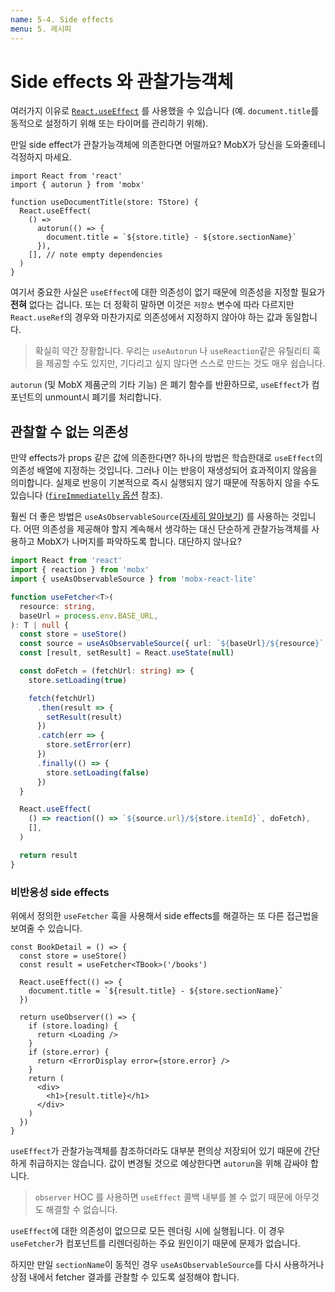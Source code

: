 ```yaml
---
name: 5-4. Side effects
menu: 5. 레시피
---
```


# Side effects 와 관찰가능객체

여러가지 이유로 [`React.useEffect`][useeffect] 를 사용했을 수 있습니다 (예. `document.title`를 동적으로 설정하기 위해 또는 타이머를 관리하기 위해).

만일 side effect가 관찰가능객체에 의존한다면 어떨까요? MobX가 당신을 도와줄테니 걱정하지 마세요.

```tsx
import React from 'react'
import { autorun } from 'mobx'

function useDocumentTitle(store: TStore) {
  React.useEffect(
    () =>
      autorun(() => {
        document.title = `${store.title} - ${store.sectionName}`
      }),
    [], // note empty dependencies
  )
}
```

여기서 중요한 사실은 `useEffect`에 대한 의존성이 없기 때문에 의존성을 지정할 필요가 **전혀** 없다는 겁니다. 또는 더 정확히 말하면 이것은 `저장소` 변수에 따라 다르지만 `React.useRef`의 경우와 마찬가지로 의존성에서 지정하지 않아야 하는 값과 동일합니다.

> 확실히 약간 장황합니다. 우리는 `useAutorun` 나 `useReaction`같은 유틸리티 훅을 제공할 수도 있지만, 기다리고 싶지 않다면 스스로 만드는 것도 매우 쉽습니다.

`autorun` (및 MobX 제품군의 기타 기능) 은 폐기 함수를 반환하므로, `useEffect`가 컴포넌트의 unmount시 폐기를 처리합니다.

## 관찰할 수 없는 의존성

만약 effects가 props 같은 값에 의존한다면? 하나의 방법은 학습한대로 `useEffect`의 의존성 배열에 지정하는 것입니다. 그러나 이는 반응이 재생성되어 효과적이지 않음을 의미합니다. 실제로 반응이 기본적으로 즉시 실행되지 않기 때문에 작동하지 않을 수도 있습니다 ([`fireImmediatelly` 옵션][reaction] 참조).

훨씬 더 좋은 방법은 `useAsObservableSource`([자세히 알아보기](/state-outsourcing)) 를 사용하는 것입니다. 어떤 의존성을 제공해야 할지 계속해서 생각하는 대신 단순하게 관찰가능객체를 사용하고 MobX가 나머지를 파악하도록 합니다. 대단하지 않나요?

```ts
import React from 'react'
import { reaction } from 'mobx'
import { useAsObservableSource } from 'mobx-react-lite'

function useFetcher<T>(
  resource: string,
  baseUrl = process.env.BASE_URL,
): T | null {
  const store = useStore()
  const source = useAsObservableSource({ url: `${baseUrl}/${resource}` })
  const [result, setResult] = React.useState(null)

  const doFetch = (fetchUrl: string) => {
    store.setLoading(true)

    fetch(fetchUrl)
      .then(result => {
        setResult(result)
      })
      .catch(err => {
        store.setError(err)
      })
      .finally(() => {
        store.setLoading(false)
      })
  }

  React.useEffect(
    () => reaction(() => `${source.url}/${store.itemId}`, doFetch),
    [],
  )

  return result
}
```

### 비반응성 side effects

위에서 정의한 `useFetcher` 훅을 사용해서 side effects를 해결하는 또 다른 접근법을 보여줄 수 있습니다.

```tsx
const BookDetail = () => {
  const store = useStore()
  const result = useFetcher<TBook>('/books')

  React.useEffect(() => {
    document.title = `${result.title} - ${store.sectionName}`
  })

  return useObserver(() => {
    if (store.loading) {
      return <Loading />
    }
    if (store.error) {
      return <ErrorDisplay error={store.error} />
    }
    return (
      <div>
        <h1>{result.title}</h1>
      </div>
    )
  })
}
```

`useEffect`가 관찰가능객체를 참조하더라도 대부분 편의상 저장되어 있기 때문에 간단하게 취급하지는 않습니다. 값이 변경될 것으로 예상한다면 `autorun`을 위해 감싸야 합니다.

> `observer` HOC 를 사용하면 `useEffect` 콜백 내부를 볼 수 없기 때문에 아무것도 해결할 수 없습니다.

`useEffect`에 대한 의존성이 없으므로 모든 렌더링 시에 실행됩니다. 이 경우 `useFetcher`가 컴포넌트를 리렌더링하는 주요 원인이기 때문에 문제가 없습니다.

하지만 만일 `sectionName`이 동적인 경우 `useAsObservableSource`를 다시 사용하거나 상점 내에서 fetcher 결과를 관찰할 수 있도록 설정해야 합니다.

[useeffect]: https://reactjs.org/docs/hooks-reference.html#useeffect
[reaction]: https://mobx.js.org/refguide/reaction.html

